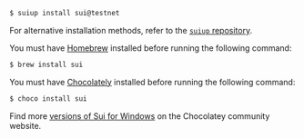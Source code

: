 
<Tabs groupId="install-tool">

<TabItem label="suiup" value="suiup">

```sh
$ suiup install sui@testnet
```

For alternative installation methods, refer to the [`suiup` repository](https://github.com/MystenLabs/suiup).

</TabItem>

<TabItem label="Homebrew" value="brew">

You must have [Homebrew](https://brew.sh/) installed before running the following command:

```sh
$ brew install sui
```

</TabItem>

<TabItem label="Chocolatey" value="choco">

You must have [Chocolately](https://chocolatey.org/) installed before running the following command:

```sh
$ choco install sui
```

Find more [versions of Sui for Windows](https://community.chocolatey.org/packages/sui) on the Chocolatey community website.

</TabItem>

</Tabs>
